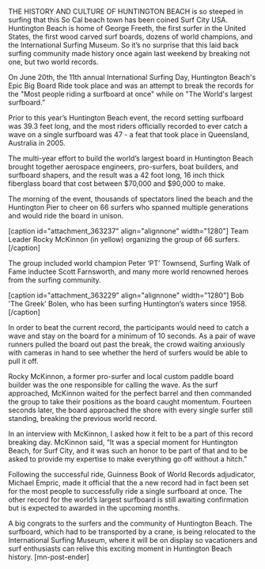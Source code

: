 THE HISTORY AND CULTURE OF HUNTINGTON BEACH is so steeped in surfing that this So Cal beach town has been coined Surf City USA. Huntington Beach is home of George Freeth, the first surfer in the United States, the first wood carved surf boards, dozens of world champions, and the International Surfing Museum. So it’s no surprise that this laid back surfing community made history once again last weekend by breaking not one, but two world records. 



On June 20th, the 11th annual International Surfing Day, Huntington Beach's Epic Big Board Ride took place and was an attempt to break the records for the "Most people riding a surfboard at once" while on "The World's largest surfboard.” 

Prior to this year’s Huntington Beach event, the record setting surfboard was 39.3 feet long, and the most riders officially recorded to ever catch a wave on a single surfboard was 47 - a feat that took place in Queensland, Australia in 2005. 

The multi-year effort to build the world’s largest board in Huntington Beach brought together aerospace engineers, pro-surfers, boat builders, and surfboard shapers, and the result was a 42 foot long, 16 inch thick fiberglass board that cost between $70,000 and $90,000 to make. 



The morning of the event, thousands of spectators lined the beach and the Huntington Pier to cheer on 66 surfers who spanned multiple generations and would ride the board in unison. 

[caption id="attachment_363237" align="alignnone" width="1280"] Team Leader Rocky McKinnon (in yellow) organizing the group of 66 surfers.[/caption]

The group included world champion Peter ‘PT’ Townsend, Surfing Walk of Fame inductee Scott Farnsworth, and many more world renowned heroes from the surfing community.

[caption id="attachment_363229" align="alignnone" width="1280"] Bob 'The Greek’ Bolen, who has been surfing Huntington’s waters since 1958.[/caption]

In order to beat the current record, the participants would need to catch a wave and stay on the board for a minimum of 10 seconds. As a pair of wave runners pulled the board out past the break, the crowd waiting anxiously with cameras in hand to see whether the herd of surfers would be able to pull it off. 



Rocky McKinnon, a former pro-surfer and local custom paddle board builder was the one responsible for calling the wave. As the surf approached, McKinnon waited for the perfect barrel and then commanded the group to take their positions as the board caught momentum. Fourteen seconds later, the board approached the shore with every single surfer still standing, breaking the previous world record. 



In an interview with McKinnon, I asked how it felt to be a part of this record breaking day. McKinnon said, “It was a special moment for Huntington Beach, for Surf City, and it was such an honor to be part of that and to be asked to provide my expertise to make everything go off without a hitch."

Following the successful ride, Guinness Book of World Records adjudicator, Michael Empric, made it official that the a new record had in fact been set for the most people to successfully ride a single surfboard at once. The other record for the world’s largest surfboard is still awaiting confirmation but is expected to awarded in the upcoming months. 



A big congrats to the surfers and the community of Huntington Beach. The surfboard, which had to be transported by a crane, is being relocated to the International Surfing Museum, where it will be on display so vacationers and surf enthusiasts can relive this exciting moment in Huntington Beach history. [mn-post-ender]

